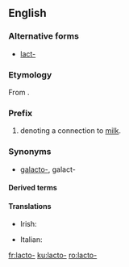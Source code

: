 ==English==

===Alternative forms===
* [[lact-]] {{qualifier|without the connecting vowel}}

===Etymology===
From {{etyl|la|en}} {{term|lac|lang=la||milk}}.

===Prefix===
{{en-prefix}}

# denoting a connection to [[milk]].

===Synonyms===
* [[galacto-]], galact-

====Derived terms====
{{prefixsee|en}}

====Translations====
{{trans-top|milk}}
* Irish: {{t|ga|lacht-}}
{{trans-mid}}
* Italian: {{t|it|latto-}}
{{trans-bottom}}

[[fr:lacto-]]
[[ku:lacto-]]
[[ro:lacto-]]